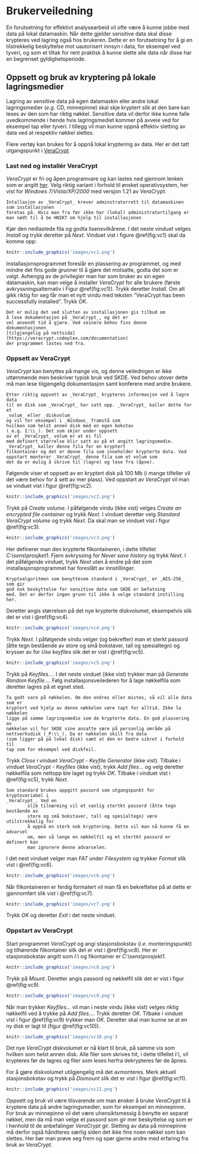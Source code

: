 # Brukerveiledning
En forutsetning for effektivt analysearbeid vil ofte være å
kunne jobbe med data på lokal datamaskin. Når dette gjelder
sensitive data skal disse krypteres ved lagring også hos
brukeren. Dette er en forutsetning for å gi en tilstrekkelig
beskyttelse mot uautorisert innsyn i data, for eksempel ved tyveri,
og som et tiltak for rent praktisk å kunne slette alle data når disse
har en begrenset gyldighetsperiode.


## Oppsett og bruk av kryptering på lokale lagringsmedier
Lagring av sensitive data på egen datamaskin eller andre
lokal lagringsmedier (_e.g._ CD, minnepinne)
skal skje kryptert slik at den bare kan leses av den som har riktig
nøkkel. Sensitive data vil derfor ikke kunne falle uvedkommende i hende
hvis lagringsmediet kommer på avveie ved for eksempel tap eller
tyveri. I tillegg vil man kunne oppnå effektiv sletting av data
ved at respektiv nøkkel slettes.

Flere vertøy kan brukes for å oppnå lokal kryptering av
data. Her er det tatt utgangspunkt i
[VeraCrypt](https://veracrypt.codeplex.com/)


### Last ned og installér VeraCrypt
_VeraCrypt_ er fri og åpen programvare og kan lastes ned gjennom
lenken som er angitt [her](https://veracrypt.codeplex.com/). Velg
riktig variant i forhold til ønsket operativsystem,
her vist for _Windows 7/Vista/XP/2000_ med
versjon 1.21 av _VeraCrypt_.

```block2
Intallasjon av _VeraCrypt_ krever adminstratorrett til datamaskinen som installasjonen
foretas på. Hvis man fra før ikke har (lokal) administratortilgang er
man nødt til å be HNIKT om hjelp til installasjonen
```

Kjør den nedlastede fila og godta lisensvilkårene. I det neste
vinduet velges _Install_ og trykk deretter på
_Next_. Vinduet vist i figure \@ref(fig:vc1) skal da komme opp:

```r
knitr::include_graphics('images/vc1.png')
```

Installasjonsprogrammet foreslår en plassering av programmet,
og med mindre det fins gode grunner til å gjøre det motsatte,
godta det som er valgt. Avhengig av de privilegier man har som
bruker av sin egen datamaskin, kan man velge å installer
_VeraCrypt_ for alle brukere (første avkryssningsalternativ i Figur
\@ref(fig:vc1)). Trykk deretter _Install_. Om alt gikk riktig for
seg får man et nytt vindu med teksten "VeraCrypt has been successfully
installed". Trykk _OK_.


```block2
Det er mulig det ved slutten av installasjonen gis tilbud om
å lese dokumentasjon på _VeraCrypt_, og det er
vel anvendt tid å gjøre. Ved seinere behov fins denne
dokumentasjonen
[tilgjengelig på nettsida](https://veracrypt.codeplex.com/documentation)
der programmet lastes ned fra.
```

### Oppsett av VeraCrypt
_VeraCrypt_ kan benyttes på mange vis,
og denne veilednigen er ikke uttømmende men beskriver typisk bruk
ved SKDE. Ved behov utover dette må man lese tilgjengelig
dokumentasjon samt konferere med andre brukere.

```block2
Etter riktig oppsett av _VeraCrypt_ krypteres informasjon ved å lagre data
til en disk som _VeraCrypt_ har satt opp. _VeraCrypt_ kaller dette for et
_volum_ eller _diskvolum_
og vil for eksempel i _Windows_ framstå som
hvilken som helst annen disk med en egen bokstav
(_e.g. I:\\_). Det som skjer under oppsett
av et _VeraCrypt_ volum er at ei fil
med definert størrelse blir satt av på et angitt lagringsmedie.
_VeraCrypt_ kaller denne fila for en kryptert
filkontainer og det er denne fila som inneholder krypterte data. Ved
oppstart monterer _VeraCrypt_ denne fila som et volum som
det da er mulig å skrive til (lagre) og lese fra (åpne).
```

Følgende viser et oppsett av en kryptert disk på 100 Mb
(i mange tilfeller vil det være behov for å sett av mer plass).
Ved oppstart av _VeraCrypt_ vil man se
vinduet vist i figur \@ref(fig:vc2).

```r
knitr::include_graphics('images/vc2.png')
```

Trykk på _Create volume_. I påfølgende vindu
(ikke vist) velges _Create an encrypted file container_
og trykk _Next_. I vinduet deretter
        velg _Standard VeraCrypt volume_ og trykk
        _Next_. Da skal man se vinduet vist i figur \@ref(fig:vc3).
        
```r
knitr::include_graphics('images/vc3.png')
```

Her definerer man den krypterte filkontaineren, i dette tilfellet
_C:\\sens\\prosjket1_. Fjern avkryssing for _Never save history_ og
trykk _Next_. I det påfølgende vinduet, trykk
_Next_ uten å endre på det som
installasjonsprogrammet har foreslått av innstillinger.
        
```block2
Kryptoalgoritmen som benyttesom standard i _VeraCrypt_ er _AES-256_ som gir
god nok beskyttelse for sensitive data som SKDE er befatning
med. Det er derfor ingen grunn til ikke å velge standard instilling her.
```

Deretter angis størrelsen på det nye krypterte diskvolumet, eksempelvis slik
det er vist i \@ref(fig:vc4).


```r
knitr::include_graphics('images/vc4.png')
```

Trykk _Next_. I påfølgende vindu velger (og bekrefter) man et sterkt passord
(åtte tegn bestående av store og små bokstaver, tall og spesialtegn) og krysser
av for _Use keyfiles_ slik det er vist i \@ref(fig:vc5).

```r
knitr::include_graphics('images/vc5.png')
```

Trykk på _Keyfiles..._. I det neste vinduet (ikke vist) trykker man på
_Generate Random Keyfile..._. Følg installasjonsveilederen for å lage
nøkkelfila som deretter lagres på et egnet sted.
        
```block2
Ta godt vare på nøkkelen. Om den endres eller mistes, så vil alle data som er
kryptert ved hjelp av denne nøkkelen være tapt for alltid. Ikke la nøkkelen
ligge på samme lagringsmedie som de krypterte data. En god plassering av
nøkkelen vil for SKDE sine ansatte være på personlig område på
nettverksdisk (_P:\\_). Da er nøkkelen skilt fra data
(som ligger på på lokal disk) samt at den er bedre sikret i forhold til
tap som for eksempel ved diskfeil.
```

Trykk _Close_ i vinduet _VeraCrypt - Keyfile Generator_ (ikke vist). Tilbake i
vinduet _VeraCrypt - Keyfiles_ (ikke vist), trykk _Add files..._ og velg deretter
nøkkelfila som nettopp ble laget og trykk _OK_.
Tilbake i vinduet vist i \@ref(fig:vc5), trykk _Next_.
        
```block2
Som standard brukes oppgitt passord som utgangspunkt for kryptovariabel i
_VeraCrypt_. Ved en
        slik tilnærming vil et vanlig stertkt passord (åtte tegn bestående av
        store og små bokstaver, tall og spesialtegn) være utilstrekkelig for
        å oppnå en sterk nok kryptering. Dette vil man nå kunne få en advarsel
        om, men så lenge en nøkkelfil og et stertkt passord er definert kan
        man ignorere denne advarselen.
  ```


I det nest vinduet velger man _FAT_ under _Filesystem_ og trykker _Format_
slik vist i \@ref(fig:vc6).

```r
knitr::include_graphics('images/vc6.png')
```

Når filkontaineren er ferdig formatert vil man få en
        bekreftelse på at dette er gjennomført slik vist i
        \@ref(fig:vc7).

```r
knitr::include_graphics('images/vc7.png')
```

Trykk _OK_ og deretter _Exit_ i det neste vinduet.



### Oppstart av VeraCrypt
Start programmet _VeraCrypt_ og angi stasjonsbokstav
(_i.e._ monteringspunkt) og tilhørende filkontainer slik det er vist i
\@ref(fig:vc8). Her er stasjonsbokstav angitt som _I:\\_ og fikontainer er
_C:\\sens\\prosjekt1_.

```r
knitr::include_graphics('images/vc8.png')
```

Trykk på _Mount_. Deretter angis passord og nøkkelfil slik det er vist i figur
\@ref(fig:vc9).

```r
knitr::include_graphics('images/vc9.png')
```

Når man trykker _Keyfiles..._ vil man i
neste vindu (ikke vist) velges riktig nøkkelfil ved å trykke på
_Add files..._. Trykk deretter _OK_. Tilbake i vinduet vist i figur
\@ref(fig:vc9) trykker man _OK_. Deretter skal man kunne se
at en ny disk er lagt til (figur \@ref(fig:vc10)).

```r
knitr::include_graphics('images/vc10.png')
```

Det nye _VeraCrypt_ diskvolumet er nå klart til bruk, på samme vis som
hvilken som helst annen disk. Alle filer som skrives hit, i dette tilfellet
_I:\\_, vil krypteres før de lagres og filer som leses herfra
dekrypteres før de åpnes.

For å gjøre diskvolumet utilgjengelig må det avmonteres. Merk
aktuell stasjonsbokstav og trykk på _Dismount_
slik det er vist i figur \@ref(fig:vc11).

```r
knitr::include_graphics('images/vc11.png')
```

Oppsett og bruk vil være tilsvarende om man ønsker å bruke
_VeraCrypt_ til å kryptere data på andre lagringsmedier, som for eksempel en
minnepinne. For bruk av minnepinne vil det være uhensiktsmessig å benytte en
separat nøkkel, men da må man velge et passord som gir mer beskyttelse og som
er i henhold til de anbefalinger _VeraCrypt_ gir.
Sletting av data på minnepinne må derfor også håndteres særlig siden
det ikke fins noen nøkkel som kan slettes. Her bør man prøve seg
frem og spør gjerne andre med erfaring fra bruk av
_VeraCrypt_.